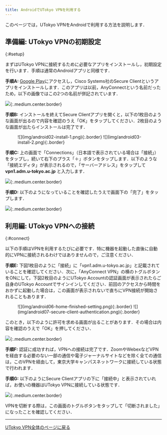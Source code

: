 ```yaml
---
title: AndroidでUTokyo VPNを利用する 
---
```


このページでは，UTokyo VPNをAndroidで利用する方法を説明します．

<SubpageBeginning />

## 準備編: UTokyo VPNの初期設定
{:#setup}

まずはUTokyo VPNに接続するために必要なアプリをインストールし，初期設定を行います．手順は通常のAndroidアプリと同様です．

**手順A:** [Google Play](https://play.google.com/store/apps/details?id=com.cisco.anyconnect.vpn.android.avf)にアクセスし，Cisco Systems社のSecure Clientというアプリをインストールします．このアプリは以前，AnyConnectという名前だったため，以下の画像ではこの2つの名前が併記されています．

![](img/android01-play-store.png){:.medium.center.border}

**手順B:** インストールを終えてSecure Clientアプリを開くと，以下の1枚目のような画面が出るので内容を確認のうえ「OK」をタップしてください．2枚目のような画面が出たらインストールは完了です．

<figure class="gallery">
  ![](img/android02-install-1.png){:.border}
  ![](img/android03-install-2.png){:.border}
</figure>

**手順C:** 上の画面で「Connections」（日本語で表示されている場合は「接続」）をタップし，続いて右下のプラス「＋」ボタンをタップします．以下のような「接続エディタ」が表示されるので，「サーバーアドレス」をタップして **vpn1.adm.u-tokyo.ac.jp** と入力します．

![](img/android04-connect-editor.png){:.medium.center.border}

**手順D:** 以下のようになっていることを確認したうえで画面下の「完了」をタップします．

![](img/android05-connect-editing.png){:.medium.center.border}

## 利用編: UTokyo VPNへの接続
{:#connect}

以下の手順はVPNを利用するたびに必要です．特に機器を起動した直後に自動的にVPNに接続されるわけではありませんので，ご注意ください．

**手順E:** 下図1枚目のように「接続」に「vpn1.adm.u-tokyo.ac.jp」と記載されていることを確認してください．次に，「AnyConnect VPN」の横のトグルボタンをONにして，下図2枚目のようにUTokyo Accountの認証画面が表示されたらご自身のUTokyo Accountでサインインしてください．前回のアクセスから時間をおかずに起動した場合は，この画面が表示されないで直ちにVPN接続が開始されることもあります．

<figure class="gallery">
  ![](img/android06-home-finished-setting.png){:.border}
  ![](img/android07-secure-client-authentication.png){:.border}
</figure>

このとき，以下のように許可を求める画面が出ることがあります．その場合は内容を確認のうえで「OK」を押してください．

![](img/android08-secure-client-verify-window.png){:.medium.center.border}

<HelpSecurityEducation />
<HelpMfa />

**手順F:** 認証に成功すれば，VPNへの接続は完了です．ZoomやWebexなどVPNを経由する必要のない一部の通信や電子ジャーナルサイトなどを除く全ての通信は，このVPNを経由して，東京大学キャンパスネットワークに接続している状態で行われます．

**手順G:** 以下のようにSecure Clientアプリの下に「接続中」と表示されていれば，お使いの機器はUTokyo VPNに接続している状態です．

![](img/android09-secure-client-connecting.png){:.medium.center.border}

VPNを切断する際は，この画面のトグルボタンをタップして「切断されました」になったことを確認してください．

---

[UTokyo VPN全体のページに戻る](.)
